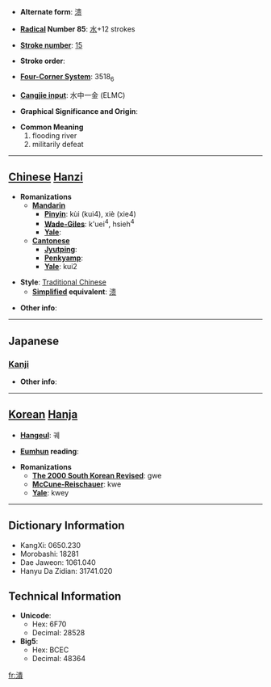 * '''Alternate form''': [[溃]]

* '''[[Wiktionary:Chinese radical index| Radical]] Number 85''': [[Wiktionary:Chinese radical index 水|水]]+12 strokes

* '''[[Wiktionary:Chinese total strokes index|Stroke number]]''': [[Wiktionary:Chinese total strokes index 15|15]]

* '''Stroke order''': 

* '''[[Wiktionary:Chinese four corner index|Four-Corner System]]''': 3518<sub>6</sub>

* '''[[Wiktionary:Chinese Cangjie index|Cangjie input]]''': 水中一金 (ELMC)

* '''Graphical Significance and Origin''': 

* '''Common Meaning'''
*#flooding river
*# militarily defeat


----

== [[Chinese]] [[Hanzi]] ==

* '''Romanizations'''
** '''[[Mandarin]]'''
*** '''[[Pinyin]]''': kùi (kui4), xiè (xie4)
*** '''[[Wade-Giles]]''': k'uei<sup>4</sup>, hsieh<sup>4</sup>
*** '''[[Yale]]''': 
** '''[[Cantonese]]'''
*** '''[[Jyutping]]''':
*** '''[[Penkyamp]]''': 
*** '''[[Yale]]''': kui2

* '''Style''': [[Traditional Chinese]] 
** '''[[Simplified Chinese|Simplified]] equivalent''': [[溃]]

* '''Other info''': 

----

==Japanese==
===[[Kanji]]===
{{kanji|on readings=[[かい]] (kai), [[え]] (e)|kun readings=[[ついえる]] (tsuieru), [[つぶれ]] (tsubure)}}

* '''Other info''':  

----

== [[Korean]] [[Hanja]] ==

* '''[[Hangeul]]''': 궤

* '''[[Eumhun]] reading''': 

* '''Romanizations'''
** '''[[The 2000 South Korean Revised Romanization|The 2000 South Korean Revised]]''': gwe
** '''[[McCune-Reischauer]]''': kwe
** '''[[Yale]]''': kwey

----

== Dictionary Information ==

* KangXi: 0650.230
* Morobashi: 18281
* Dae Jaweon: 1061.040
* Hanyu Da Zidian: 31741.020

== Technical Information ==

* '''Unicode''':
** Hex: 6F70
** Decimal: 28528
* '''Big5''':
** Hex: BCEC
** Decimal: 48364

[[fr:潰]]